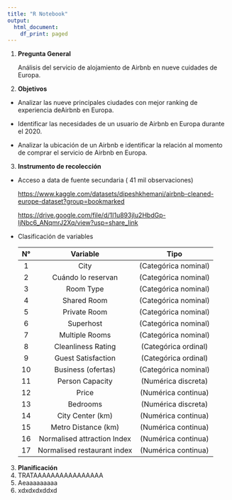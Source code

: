 ```yaml
---
title: "R Notebook"
output:
  html_document:
    df_print: paged
---
```


1.  **Pregunta General**

    Análisis del servicio de alojamiento de Airbnb en nueve cuidades de Europa.

2.  **Objetivos**

-   Analizar las nueve principales ciudades con mejor ranking de experiencia deAirbnb en Europa.

-   Identificar las necesidades de un usuario de Airbnb en Europa durante el 2020.

-   Analizar la ubicación de un Airbnb e identificar la relación al momento de comprar el servicio de Airbnb en Europa.

3.  **Instrumento de recolección**

-   Acceso a data de fuente secundaria ( 41 mil observaciones)

    <https://www.kaggle.com/datasets/dipeshkhemani/airbnb-cleaned-europe-dataset?group=bookmarked>

    <https://drive.google.com/file/d/1I1u893jIu2HbdGp-ljNbc6_ANqmrJ2Xq/view?usp=share_link>

-   Clasificación de variables

    | N°  |          Variable           |         Tipo         |
    |:---:|:---------------------------:|:--------------------:|
    |  1  |            City             | (Categórica nominal) |
    |  2  |     Cuándo lo reservan      | (Categórica nominal) |
    |  3  |          Room Type          | (Categórica nominal) |
    |  4  |         Shared Room         | (Categórica nominal) |
    |  5  |        Private Room         | (Categórica nominal) |
    |  6  |          Superhost          | (Categórica nominal) |
    |  7  |       Multiple Rooms        | (Categórica nominal) |
    |  8  |     Cleanliness Rating      | (Categórica ordinal) |
    |  9  |     Guest Satisfaction      | (Categórica ordinal) |
    | 10  |     Business (ofertas)      | (Categórica nominal) |
    | 11  |       Person Capacity       | (Numérica discreta)  |
    | 12  |            Price            | (Numérica continua)  |
    | 13  |          Bedrooms           | (Numérica discreta)  |
    | 14  |      City Center (km)       | (Numérica continua)  |
    | 15  |     Metro Distance (km)     | (Numérica continua)  |
    | 16  | Normalised attraction Index | (Numérica continua)  |
    | 17  | Normalised restaurant index | (Numérica continua)  |

3.  **Planificación**
4.  TRATAAAAAAAAAAAAAAAA
5.  Aeaaaaaaaaa
6. xdxdxdxddxd

